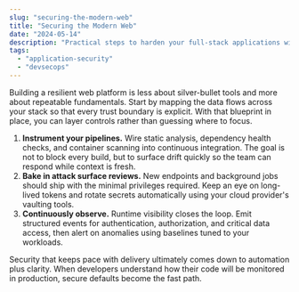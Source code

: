 ```yaml
---
slug: "securing-the-modern-web"
title: "Securing the Modern Web"
date: "2024-05-14"
description: "Practical steps to harden your full-stack applications without slowing down delivery."
tags:
  - "application-security"
  - "devsecops"
---
```


Building a resilient web platform is less about silver-bullet tools and more about repeatable fundamentals. Start by mapping the data flows across your stack so that every trust boundary is explicit. With that blueprint in place, you can layer controls rather than guessing where to focus.

<ContentImage
  src="https://cdn.networklayer.co.uk/paulalivingstone/images/1000001988.jpg"
  alt="Peep keeping watch over the control room"
  width={1200}
  height={80}
  align="right"
  caption="The GOAT has fallen"
/>
1. **Instrument your pipelines.** Wire static analysis, dependency health checks, and container scanning into continuous integration. The goal is not to block every build, but to surface drift quickly so the team can respond while context is fresh.
2. **Bake in attack surface reviews.** New endpoints and background jobs should ship with the minimal privileges required. Keep an eye on long-lived tokens and rotate secrets automatically using your cloud provider's vaulting tools.
3. **Continuously observe.** Runtime visibility closes the loop. Emit structured events for authentication, authorization, and critical data access, then alert on anomalies using baselines tuned to your workloads.

Security that keeps pace with delivery ultimately comes down to automation plus clarity. When developers understand how their code will be monitored in production, secure defaults become the fast path.

